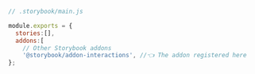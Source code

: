 ```js
// .storybook/main.js

module.exports = {
  stories:[],
  addons:[
    // Other Storybook addons
    '@storybook/addon-interactions', //👈 The addon registered here
};
```
